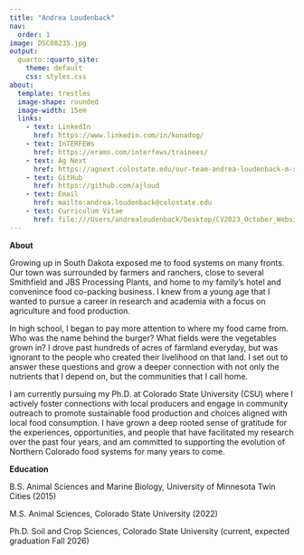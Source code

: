 ```yaml
---
title: "Andrea Loudenback"
nav: 
  order: 1
image: DSC08235.jpg
output:
  quarto::quarto_site:
    theme: default
    css: styles.css
about: 
  template: trestles
  image-shape: rounded
  image-width: 15em
  links:
    - text: LinkedIn
      href: https://www.linkedin.com/in/konadog/
    - text: InTERFEWs
      href: https://erams.com/interfews/trainees/
    - text: Ag Next 
      href: https://agnext.colostate.edu/our-team-andrea-loudenback-m-s/#:~:text  =Her%20current%20research%20focuses%20on,our%20food%20and%20agricultural%20systems.
    - text: GitHub
      href: https://github.com/ajloud
    - text: Email
      href: mailto:andrea.loudenback@colostate.edu
    - text: Curriculum Vitae
      href: file:///Users/andrealoudenback/Desktop/CV2023_October_Website.html
---
```


<strong>About</strong>

Growing up in South Dakota exposed me to food systems on many fronts. Our town was surrounded by farmers and ranchers, close to several Smithfield and JBS Processing Plants, and home to my family's hotel and convenince food co-packing business. I knew from a young age that I wanted to pursue a career in research and academia with a focus on agriculture and food production.

In high school, I began to pay more attention to where my food came from. Who was the name behind the burger? What fields were the vegetables grown in? I drove past hundreds of acres of farmland everyday, but was ignorant to the people who created their livelihood on that land. I set out to answer these questions and grow a deeper connection with not only the nutrients that I depend on, but the communities that I call home.

I am currently pursuing my Ph.D. at Colorado State University (CSU) where I actively foster connections with local producers and engage in community outreach to promote sustainable food production and choices aligned with local food consumption. I have grown a deep rooted sense of gratitude for the experiences, opportunities, and people that have facilitated my research over the past four years, and am committed to supporting the evolution of Northern Colorado food systems for many years to come.

<strong>Education</strong>

B.S. Animal Sciences and Marine Biology, University of Minnesota Twin Cities (2015)

M.S. Animal Sciences, Colorado State University (2022)

Ph.D. Soil and Crop Sciences, Colorado State University (current, expected graduation Fall 2026)
